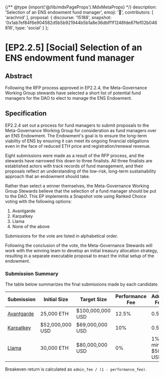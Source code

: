 {/** @type {import('@/lib/mdxPageProps').MdxMetaProps} */}
    description: 'Selection of an ENS endowment fund manager',
    emoji: '📙',
    contributors: [
        'arachnid'
    ],
    proposal: {
        discourse: '15188',
        snapshot: '0x1ab7ef84f6e904582d5b5b921944b5b1a8e36dbff1f1248fde87fef02b046816',
        type: 'social'
    }
};

# [EP2.2.5] [Social] Selection of an ENS endowment fund manager

## Abstract

Following the RFP process approved in EP2.2.4, the Meta-Governance Working Group stewards have selected a short list of potential fund managers for the DAO to elect to manage the ENS Endowment.

## Specification

EP2.2.4 set out a process for fund managers to submit proposals to the Meta-Governance Working Group for consideration as fund managers over an ENS Endowment. The Endowment's goal is to ensure the long-term viability of ENS by ensuring it can meet its ongoing financial obligations even in the face of reduced ETH price and registration/renewal revenue.

Eight submissions were made as a result of the RFP process, and the stewards have narrowed this down to three finalists. All three finalists are established actors with track records of fund management, and their proposals reflect an understanding of the low-risk, long-term sustainability approach that an endowment should take.

Rather than select a winner themselves, the Meta-Governance Working Group Stewards believe that the selection of a fund manager should be put to the DAO. This EP implements a Snapshot vote using Ranked Choice voting with the following options:

1. Avantgarde
2. Karpatkey
3. Llama
4. None of the above

Submissions for the vote are listed in alphabetical order.

Following the conclusion of the vote, the Meta-Governance Stewards will work with the winning team to develop an initial treasury allocation strategy, resulting in a separate executable proposal to enact the initial setup of the endowment.

### Submission Summary

The table below summarizes the final submissions made by each candidate.

| Submission                                                                                         | Initial Size    | Target Size      | Performance Fee | Admin Fee         | Breakeven Return |
| -------------------------------------------------------------------------------------------------- | --------------- | ---------------- | --------------- | ----------------- | ---------------- |
| [Avantgarde](https://discuss.ens.domains/t/endaoment-proposal-avantgarde/14800?u=nick.eth)         | 25,000 ETH      | $100,000,000 USD | 12.5%           | 0.5%              | 0.57%            |
| [Karpatkey](https://discuss.ens.domains/t/endaoment-proposal-karpatkey-steakhouse-financial/14799) | $52,000,000 USD | $69,000,000 USD  | 10%             | 0.5%              | 0.56%            |
| [Llama](https://discuss.ens.domains/t/updated-endaoment-proposal-llama-x-alastor/15183)            | 30,000 ETH      | $80,000,000 USD  | 0%              | 1% min. $500k USD | 1% - 1.28%       |

Breakeven return is calculated as `admin_fee / (1 - performance_fee)`.
